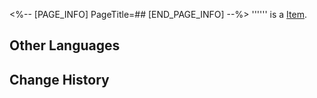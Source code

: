 <%-- [PAGE_INFO]
PageTitle=##
[END_PAGE_INFO] --%>
{{Item Infobox
|id          = 260009
|image       = Item .png{{subst:void|<!--$UPLOAD:<<SpriteOutput/Quest/ElfRestaurant/Seed/260021.png>-<Item .png>-<Item Icons>>-->}}
|type        = 
|invCategory = 
|rarity      = 2
|effect      = 
|description = 
}}
'''''' is a [[Item]].

==Other Languages==
{{Other Languages
|en   = 
|zhs  = 
|zht  = 
|ja   = 
|ko   = 
|es   = 
|fr   = 
|ru   = 
|th   = 
|vi   = 
|de   = 
|id   = 
|pt   = 
}}

==Change History==
{{Change History|3.5}}